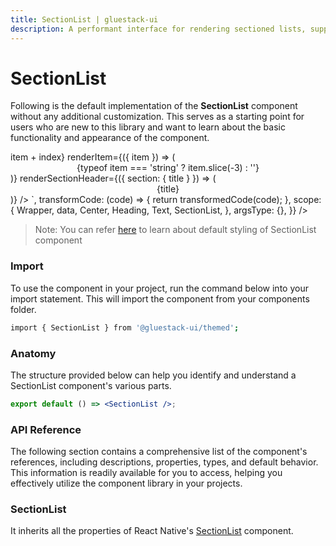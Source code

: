 ```yaml
---
title: SectionList | gluestack-ui
description: A performant interface for rendering sectioned lists, supporting the most handy features. It is embedded react-native `SectionList` with all utility props of `gluestack-ui/themed`.
---
```



<Meta title="React Native Components/SectionList" />


# SectionList

Following is the default implementation of the **SectionList** component without any additional customization. This serves as a starting point for users who are new to this library and want to learn about the basic functionality and appearance of the component.

<AppProvider>
  <CodePreview
    showComponentRenderer={true}
    showArgsController={false}
    metaData={{
      code: `
  <Center h="$80" w="100%">
      <SectionList
        minWidth={300}
        mb="$4"
        sections={data}
        keyExtractor={(item, index) => item + index}
        renderItem={({ item }) => (
          <Center py="$4" bg={item}>
            <Text color="$black">
              {typeof item === 'string' ? item.slice(-3) : ''}
            </Text>
          </Center>
        )}
        renderSectionHeader={({ section: { title } }) => (
          <Center>
            <Heading fontSize="$xl" mt="$8" pb="$4">
              {title}
            </Heading>
          </Center>
        )}
      />
    </Center>
`,
      transformCode: (code) => {
        return transformedCode(code);
      },
      scope: {
        Wrapper,
        data,
        Center,
        Heading,
        Text,
        SectionList,
      },
      argsType: {},
    }}
  />
</AppProvider>

<br />

> Note: You can refer [here](https://github.com/gluestack/gluestack-ui/tree/main/packages/themed/src/components/SectionList/styled-components) to learn about default styling of SectionList component

### Import

To use the component in your project, run the command below into your import statement. This will import the component from your components folder.

```bash
import { SectionList } from '@gluestack-ui/themed';
```

### Anatomy

The structure provided below can help you identify and understand a SectionList component's various parts.

```jsx
export default () => <SectionList />;
```

### API Reference

The following section contains a comprehensive list of the component's references, including descriptions, properties, types, and default behavior. This information is readily available for you to access, helping you effectively utilize the component library in your projects.

### SectionList

It inherits all the properties of React Native's [SectionList](https://reactnative.dev/docs/SectionList) component.
